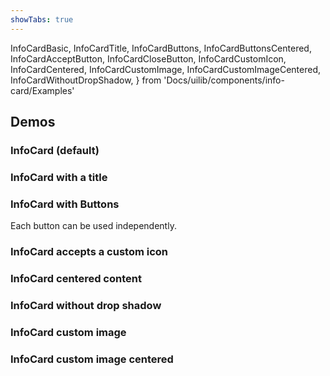 ```yaml
---
showTabs: true
---
```


  InfoCardBasic,
  InfoCardTitle,
  InfoCardButtons,
  InfoCardButtonsCentered,
  InfoCardAcceptButton,
  InfoCardCloseButton,
  InfoCardCustomIcon,
  InfoCardCentered,
  InfoCardCustomImage,
  InfoCardCustomImageCentered,
  InfoCardWithoutDropShadow,
} from 'Docs/uilib/components/info-card/Examples'

## Demos

### InfoCard (default)

<InfoCardBasic />

### InfoCard with a title

<InfoCardTitle />

### InfoCard with Buttons

<InfoCardButtons />

<InfoCardButtonsCentered />

Each button can be used independently.

<InfoCardAcceptButton />

<InfoCardCloseButton />

### InfoCard accepts a custom icon

<InfoCardCustomIcon />

### InfoCard centered content

<InfoCardCentered />

### InfoCard without drop shadow

<InfoCardWithoutDropShadow />

### InfoCard custom image

<InfoCardCustomImage />

### InfoCard custom image centered

<InfoCardCustomImageCentered />
